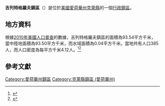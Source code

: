 {{noteTA
|G1=USState
|G2=地名
|G3=Unit
}}
{{Infobox settlement
|official_name            = 吉列特格羅夫鎮區
|native_name = Gillett Grove Township
|settlement_type          = [[行政鎮區|行政鎮區]]
|image_skyline            = 
|imagesize                = 
|image_map                = Map highlighting Gillett Grove Township, Clay County, Iowa.svg
|mapsize                  = 250px
|pushpin_map  =USA Iowa
|pushpin_label = 吉列特格羅夫鎮區
|pushpin_label_position   = top
|pushpin_map_caption      = 吉列特格羅夫鎮區在愛荷華州的位置
|subdivision_type         = [[世界政區索引|國家]]
|subdivision_type1        = [[美国州份|州份]]
|subdivision_type2        = [[愛荷華州行政区划|縣]]
|subdivision_name         = [[美国|美国]]
|subdivision_name1        = [[愛荷華州|愛荷華州]]
|subdivision_name2        = [[克萊縣_(愛荷華州)|克萊縣]]
|elevation_ft             = 1348
|elevation_m              = 411
|timezone                 = [[北美中部時區|北美中部時區]]
|area_total_km2           = 93.54
|area_land_km2            = 93.50
|area_water_km2           = 0.04
|area_total_sq_mi         = 
|area_land_sq_mi          = 
|area_water_sq_mi         = 
|population_as_of         = [[2010年美國人口普查|2010]]
|population_footnotes     = 
|population_total         = 385
|population_density_km2   = auto
|population_density_sq_mi = auto
|utc_offset               = -6
|coordinates              = {{coord|43|02|20|N|95|05|28|W|type:city_region:US-AL_source:GNS-enwiki|display=inline,title}}
| coor_pinpoint           = 
| coordinates_footnotes   = 
|timezone_DST             = CDT
|utc_offset_DST           = -5
|postal_code_type         = [[美國郵區編號|郵區編號]]
|postal_code              = 
|area_code                = {{link-en|电话区号563|Area code 563|563}}
|blank_name = [[地名信息系统|GNIS ID]]
|blank_info = 467910
}}
'''吉列特格羅夫鎮區'''（{{lang-en|Gillett Grove Township}}）是位於[[美國|美國]][[愛荷華州|愛荷華州]][[克萊縣_(愛荷華州)|克萊縣]]的一個[[行政鎮區|行政鎮區]]。

== 地方資料 ==
根據[[2010年美國人口普查|2010年美國人口普查]]的數據，吉列特格羅夫鎮區的面積為93.54平方千米，當中陸地面積為93.50平方千米，而水域面積為0.04平方千米。當地共有人口385人，而人口密度為每平方千米4.12人。<ref name="GR8">{{cite web|url=http://factfinder2.census.gov|publisher=[[美国人口调查局|美国人口调查局]]|accessdate=2011-05-14|title=American FactFinder|archive-date=2013-09-11|archive-url=https://web.archive.org/web/20130911234518/http://factfinder2.census.gov/|dead-url=no}}</ref><ref>{{cite web|url=https://www.citypopulation.de/en/usa/iowa/admin/|title=USA: Iowa (Counties and Townships) - City Population}}</ref>

== 參考文獻 ==
{{reflist}}

{{克萊縣 (愛荷華州)}}

{{DEFAULTSORT:Gillett Grove Township}}
[[Category:愛荷華州鎮區|Category:愛荷華州鎮區]]
[[Category:克萊縣鎮區_(愛荷華州)|Category:克萊縣鎮區 (愛荷華州)]]

{{Iowa-geo-stub}}